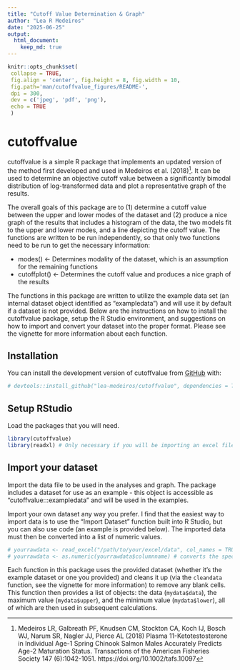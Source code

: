 ```yaml
---
title: "Cutoff Value Determination & Graph"
author: "Lea R Medeiros"
date: "2025-06-25"
output:
  html_document:
    keep_md: true
---
```


<!-- README.md is generated from README.Rmd. Please edit that file -->

```r
knitr::opts_chunk$set(
 collapse = TRUE,
 fig.align = 'center', fig.height = 8, fig.width = 10,
 fig.path='man/cutoffvalue_figures/README-',
 dpi = 300,
 dev = c('jpeg', 'pdf', 'png'),
 echo = TRUE
 )
```

# cutoffvalue

cutoffvalue is a simple R package that implements an updated version of the method first developed and used in Medeiros et al. (2018)[^1]. It can be used to determine an objective cutoff value between a significantly bimodal distribution of log-transformed data and plot a representative graph of the results.

The overall goals of this package are to (1) determine a cutoff value between the upper and lower modes of the dataset and (2) produce a nice graph of the results that includes a histogram of the data, the two models fit to the upper and lower modes, and a line depicting the cutoff value. The functions are written to be run independently, so that only two functions need to be run to get the necessary information:

- modes() <- Determines modality of the dataset, which is an assumption for the remaining functions
- cutoffplot() <- Determines the cutoff value and produces a nice graph of the results

The functions in this package are written to utilize the example data set (an internal dataset object identified as "exampledata") and will use it by default if a dataset is not provided. Below are the instructions on how to install the cutoffvalue package, setup the R Studio environment, and suggestions on how to import and convert your dataset into the proper format. Please see the vignette for more information about each function.

## Installation

You can install the development version of cutoffvalue from [GitHub](https://github.com/lea-medeiros/cutoffvalue.git) with:

```r
# devtools::install_github("lea-medeiros/cutoffvalue", dependencies = TRUE, build_vignettes = TRUE)
```


## Setup RStudio

Load the packages that you will need.

```r
library(cutoffvalue)
library(readxl) # Only necessary if you will be importing an excel file (see below)
```


## Import your dataset

Import the data file to be used in the analyses and graph. The package includes a dataset for use as an example - this object is accessible as "cutoffvalue:::exampledata" and will be used in the examples.

Import your own dataset any way you prefer. I find that the easiest way to import data is to use the "Import Dataset" function built into R Studio, but you can also use code (an example is provided below). The imported data must then be converted into a list of numeric values.

```r
# yourrawdata <- read_excel("/path/to/your/excel/data", col_names = TRUE) # Imports the data as a dataframe with first row as column names
# yourrawdata <- as.numeric(yourrawdata$columnname) # converts the specified column to a numeric list of values
```

Each function in this package uses the provided dataset (whether it's the example dataset or one you provided) and cleans it up (via the `cleandata` function, see the vignette for more information) to remove any blank cells. This function then provides a list of objects: the data (`mydata$data`), the maximum value (`mydata$upper`), and the minimum value (`mydata$lower`), all of which are then used in subsequent calculations.

[^1]: Medeiros LR, Galbreath PF, Knudsen CM, Stockton CA, Koch IJ, Bosch WJ, Narum SR, Nagler JJ, Pierce AL (2018) Plasma 11-Ketotestosterone in   Individual Age-1 Spring Chinook Salmon Males Accurately Predicts Age-2 Maturation Status. Transactions of the American Fisheries Society 147   (6):1042-1051. https://doi.org/10.1002/tafs.10097
